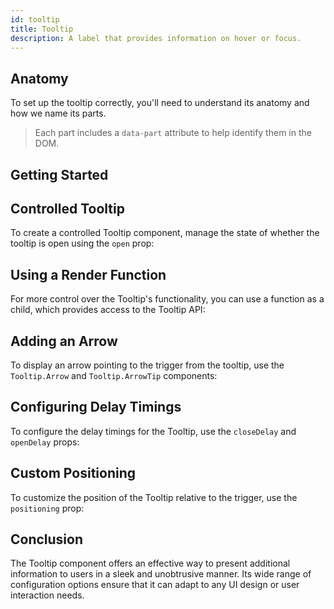 ```yaml
---
id: tooltip
title: Tooltip
description: A label that provides information on hover or focus.
---
```



<ComponentPreview />

## Anatomy

To set up the tooltip correctly, you'll need to understand its anatomy and how
we name its parts.

> Each part includes a `data-part` attribute to help identify them in the DOM.

<Anatomy id="tooltip" />

## Getting Started

<Story id="Basic" />

## Controlled Tooltip

To create a controlled Tooltip component, manage the state of whether the
tooltip is open using the `open` prop:

<Story id="Controlled" />

## Using a Render Function

For more control over the Tooltip's functionality, you can use a function as a
child, which provides access to the Tooltip API:

<Story id="RenderFn" />

## Adding an Arrow

To display an arrow pointing to the trigger from the tooltip, use the
`Tooltip.Arrow` and `Tooltip.ArrowTip` components:

<Story id="Arrow" />

## Configuring Delay Timings

To configure the delay timings for the Tooltip, use the `closeDelay` and
`openDelay` props:

<Story id="Timings" />

## Custom Positioning

To customize the position of the Tooltip relative to the trigger, use the
`positioning` prop:

<Story id="Positioning" />

## Conclusion

The Tooltip component offers an effective way to present additional information
to users in a sleek and unobtrusive manner. Its wide range of configuration
options ensure that it can adapt to any UI design or user interaction needs.
